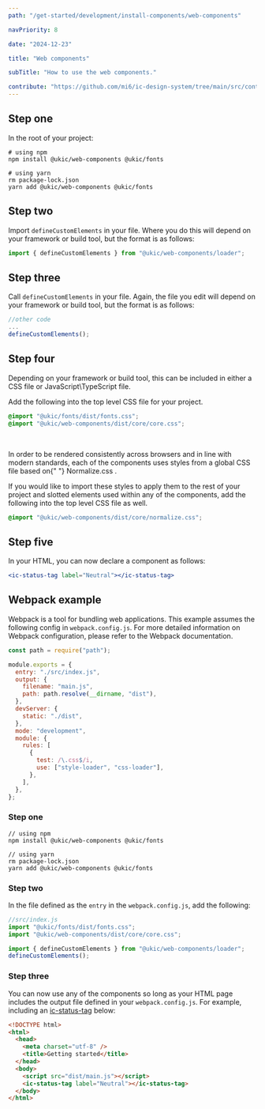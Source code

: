```yaml
---
path: "/get-started/development/install-components/web-components"

navPriority: 8

date: "2024-12-23"

title: "Web components"

subTitle: "How to use the web components."

contribute: "https://github.com/mi6/ic-design-system/tree/main/src/content/structured/get-started/web-components.mdx"
---
```


## Step one

In the root of your project:

```shell
# using npm
npm install @ukic/web-components @ukic/fonts

# using yarn
rm package-lock.json
yarn add @ukic/web-components @ukic/fonts
```

## Step two

Import `defineCustomElements` in your file. Where you do this will depend on your framework or build tool, but the format is as follows:

```jsx
import { defineCustomElements } from "@ukic/web-components/loader";
```

## Step three

Call `defineCustomElements` in your file. Again, the file you edit will depend on your framework or build tool, but the format is as follows:

```jsx
//other code
...
defineCustomElements();
```

## Step four

Depending on your framework or build tool, this can be included in either a CSS file or JavaScript\TypeScript file.

Add the following into the top level CSS file for your project.

```css
@import "@ukic/fonts/dist/fonts.css";
@import "@ukic/web-components/dist/core/core.css";
```

<br />

<p>
  In order to be rendered consistently across browsers and in line with modern
  standards, each of the components uses styles from a global CSS file based on{" "}
  <ic-link
    target="_blank"
    href="https://necolas.github.io/normalize.css/"
    rel="noreferrer noopener nofollow"
  >
    Normalize.css
  </ic-link>
  .
</p>

If you would like to import these styles to apply them to the rest of your project and slotted elements used within any of the components, add the following into the top level CSS file as well.

```css
@import "@ukic/web-components/dist/core/normalize.css";
```

## Step five

In your HTML, you can now declare a component as follows:

```jsx
<ic-status-tag label="Neutral"></ic-status-tag>
```

## Webpack example

Webpack is a tool for bundling web applications. This example assumes the following config in `webpack.config.js`. For more detailed information on Webpack configuration, please refer to the Webpack documentation.

```jsx
const path = require("path");

module.exports = {
  entry: "./src/index.js",
  output: {
    filename: "main.js",
    path: path.resolve(__dirname, "dist"),
  },
  devServer: {
    static: "./dist",
  },
  mode: "development",
  module: {
    rules: [
      {
        test: /\.css$/i,
        use: ["style-loader", "css-loader"],
      },
    ],
  },
};
```

### Step one

```shell
// using npm
npm install @ukic/web-components @ukic/fonts

// using yarn
rm package-lock.json
yarn add @ukic/web-components @ukic/fonts

```

### Step two

In the file defined as the `entry` in the `webpack.config.js`, add the following:

```jsx
//src/index.js
import "@ukic/fonts/dist/fonts.css";
import "@ukic/web-components/dist/core/core.css";

import { defineCustomElements } from "@ukic/web-components/loader";
defineCustomElements();
```

### Step three

You can now use any of the components so long as your HTML page includes the output file defined in your `webpack.config.js`. For example, including an [ic-status-tag](/components/status-tag) below:

```html
<!DOCTYPE html>
<html>
  <head>
    <meta charset="utf-8" />
    <title>Getting started</title>
  </head>
  <body>
    <script src="dist/main.js"></script>
    <ic-status-tag label="Neutral"></ic-status-tag>
  </body>
</html>
```
